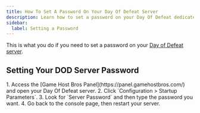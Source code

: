 ```yaml
---
title: How To Set A Password On Your Day Of Defeat Server
description: Learn how to set a password on your Day Of Defeat dedicated server.
sidebar:
  label: Setting a Password
---
```


This is what you do if you need to set a password on your [Day of Defeat server](https://www.gamehostbros.com/day-of-defeat-server-hosting/).

## Setting Your DOD Server Password

<Steps>
1. Access the [Game Host Bros Panel](https://panel.gamehostbros.com/) and open your Day Of Defeat server.
2. Click `Configuration > Startup Parameters`.
3. Look for `Server Password` and then type the password you want.
4. Go back to the console page, then restart your server.
</Steps>